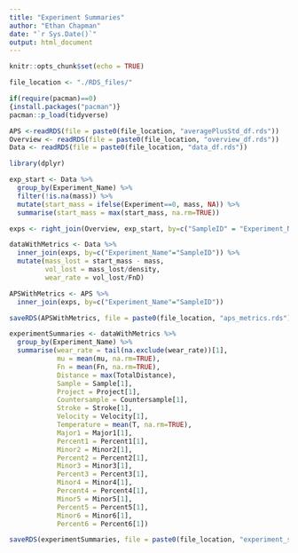 ```yaml
---
title: "Experiment Summaries"
author: "Ethan Chapman"
date: "`r Sys.Date()`"
output: html_document
---
```


```r
knitr::opts_chunk$set(echo = TRUE)
```

```r
file_location <- "./RDS_files/"
```

```r
if(require(pacman)==0)
{install.packages("pacman")}
pacman::p_load(tidyverse)
```


```r
APS <-readRDS(file = paste0(file_location, "averagePlusStd_df.rds"))
Overview <- readRDS(file = paste0(file_location, "overview_df.rds"))
Data <- readRDS(file = paste0(file_location, "data_df.rds"))
```

```r
library(dplyr)

exp_start <- Data %>%
  group_by(Experiment_Name) %>%
  filter(!is.na(mass)) %>%
  mutate(start_mass = ifelse(Experiment==0, mass, NA)) %>%
  summarise(start_mass = max(start_mass, na.rm=TRUE))

exps <- right_join(Overview, exp_start, by=c("SampleID" = "Experiment_Name"))

dataWithMetrics <- Data %>%
  inner_join(exps, by=c("Experiment_Name"="SampleID")) %>%
  mutate(mass_lost = start_mass - mass,
         vol_lost = mass_lost/density,
         wear_rate = vol_lost/FnD)

APSWithMetrics <- APS %>%
  inner_join(exps, by=c("Experiment_Name"="SampleID"))

saveRDS(APSWithMetrics, file = paste0(file_location, "aps_metrics.rds"))

experimentSummaries <- dataWithMetrics %>%
  group_by(Experiment_Name) %>%
  summarise(wear_rate = tail(na.exclude(wear_rate))[1],
            mu = mean(mu, na.rm=TRUE),
            Fn = mean(Fn, na.rm=TRUE),
            Distance = max(TotalDistance),
            Sample = Sample[1],
            Project = Project[1],
            Countersample = Countersample[1],
            Stroke = Stroke[1],
            Velocity = Velocity[1],
            Temperature = mean(T, na.rm=TRUE),
            Major1 = Major1[1],
            Percent1 = Percent1[1],
            Minor2 = Minor2[1],
            Percent2 = Percent2[1],
            Minor3 = Minor3[1],
            Percent3 = Percent3[1],
            Minor4 = Minor4[1],
            Percent4 = Percent4[1],
            Minor5 = Minor5[1],
            Percent5 = Percent5[1],
            Minor6 = Minor6[1],
            Percent6 = Percent6[1])

saveRDS(experimentSummaries, file = paste0(file_location, "experiment_summaries.rds"))
```


